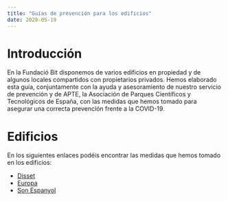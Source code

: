 ```yaml
---
title: "Guías de prevención para los edificios"
date: 2020-05-19
---
```


# Introducción

En la Fundació Bit disponemos de varios edificios en propiedad y de algunos locales compartidos con propietarios privados. Hemos elaborado esta guía, conjuntamente con la ayuda y asesoramiento de nuestro servicio de prevención y de APTE, la Asociación de Parques Científicos y Tecnológicos de España, con las medidas que hemos tomado para asegurar una correcta prevención frente a la COVID-19.

# Edificios

En los siguientes enlaces podéis encontrar las medidas que hemos tomado en los edificios:

- [Disset](/disset)
- [Europa](/europa)
- [Son Espanyol](/sonespanyol)

